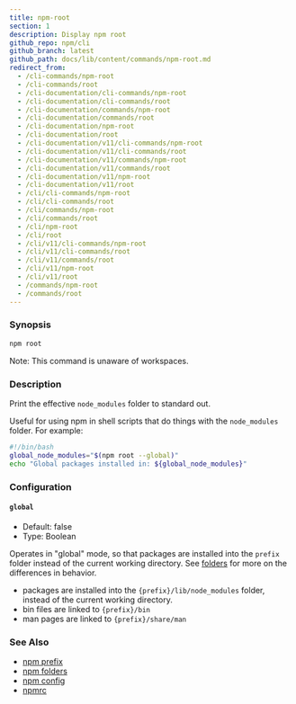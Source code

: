 ```yaml
---
title: npm-root
section: 1
description: Display npm root
github_repo: npm/cli
github_branch: latest
github_path: docs/lib/content/commands/npm-root.md
redirect_from:
  - /cli-commands/npm-root
  - /cli-commands/root
  - /cli-documentation/cli-commands/npm-root
  - /cli-documentation/cli-commands/root
  - /cli-documentation/commands/npm-root
  - /cli-documentation/commands/root
  - /cli-documentation/npm-root
  - /cli-documentation/root
  - /cli-documentation/v11/cli-commands/npm-root
  - /cli-documentation/v11/cli-commands/root
  - /cli-documentation/v11/commands/npm-root
  - /cli-documentation/v11/commands/root
  - /cli-documentation/v11/npm-root
  - /cli-documentation/v11/root
  - /cli/cli-commands/npm-root
  - /cli/cli-commands/root
  - /cli/commands/npm-root
  - /cli/commands/root
  - /cli/npm-root
  - /cli/root
  - /cli/v11/cli-commands/npm-root
  - /cli/v11/cli-commands/root
  - /cli/v11/commands/root
  - /cli/v11/npm-root
  - /cli/v11/root
  - /commands/npm-root
  - /commands/root
---
```


### Synopsis

```bash
npm root
```

Note: This command is unaware of workspaces.

### Description

Print the effective `node_modules` folder to standard out.

Useful for using npm in shell scripts that do things with the `node_modules` folder. For example:

```bash
#!/bin/bash
global_node_modules="$(npm root --global)"
echo "Global packages installed in: ${global_node_modules}"
```

### Configuration

#### `global`

- Default: false
- Type: Boolean

Operates in "global" mode, so that packages are installed into the `prefix` folder instead of the current working directory. See [folders](/cli/v11/configuring-npm/folders) for more on the differences in behavior.

- packages are installed into the `{prefix}/lib/node_modules` folder, instead of the current working directory.
- bin files are linked to `{prefix}/bin`
- man pages are linked to `{prefix}/share/man`

### See Also

- [npm prefix](/cli/v11/commands/npm-prefix)
- [npm folders](/cli/v11/configuring-npm/folders)
- [npm config](/cli/v11/commands/npm-config)
- [npmrc](/cli/v11/configuring-npm/npmrc)
